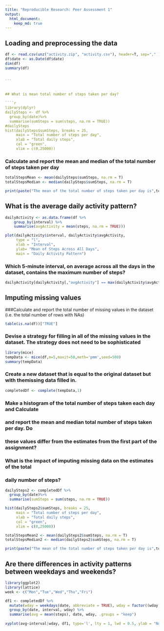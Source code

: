 ```yaml
---
title: "Reproducible Research: Peer Assessment 1"
output: 
  html_document: 
    keep_md: true
---
```



## Loading and preprocessing the data
````r
df <- read.csv(unz("activity.zip", "activity.csv"), header=T, sep="," )
df$date <- as.Date(df$date)
dim(df)
summary(df)


```


## What is mean total number of steps taken per day?

````r
library(dplyr)
dailySteps <- df %>%
  group_by(date)%>%
  summarise(sumSteps = sum(steps, na.rm = TRUE))
#dailySteps
hist(dailySteps$sumSteps, breaks = 25,
     main = "Total number of steps per day",
     xlab = "Total daily steps",
     col = "green",
     xlim = c(0,25000))
````


### Calculate and report the mean and median of the total number of steps taken per day
````r
totalStepsMean <- mean(dailySteps$sumSteps, na.rm = T)
totalStepsMedian <- median(dailySteps$sumSteps, na.rm = T)

print(paste("The mean of the total number of steps taken per day is",totalStepsMean ,"and the median is" ,totalStepsMedian ,"."))

````

## What is the average daily activity pattern?

````r
dailyActivity <- as.data.frame(df %>%
    group_by(interval) %>%
    summarise(avgActivity = mean(steps, na.rm = TRUE)))

plot(dailyActivity$interval, dailyActivity$avgActivity, 
     type = "l", 
     xlab = "Interval", 
     ylab= "Mean of Steps Across All Days", 
     main = "Daily Activity Pattern")


````


### Which 5-minute interval, on average across all the days in the dataset, contains the maximum number of steps?
````r
dailyActivity[dailyActivity[,"avgActivity"] == max(dailyActivity$avgActivity),]$interval
````

## Imputing missing values


###Calculate and report the total number of missing values in the dataset (i.e. the total number of rows with NAs)

````r
table(is.na(df))["TRUE"]

````


### Devise a strategy for filling in all of the missing values in the dataset. The strategy does not need to be sophisticated
````r
library(mice)
tempData <- mice(df,m=5,maxit=50,meth='pmm',seed=500)
summary(tempData)

````


### Create a new dataset that is equal to the original dataset but with themissing data filled in.

````r
completedDf <- complete(tempData,1)

````


### Make a histogram of the total number of steps taken each day and Calculate
### and report the mean and median total number of steps taken per day. Do
### these values differ from the estimates from the first part of the assignment?
### What is the impact of imputing missing data on the estimates of the total
### daily number of steps?###
````r
dailySteps2 <- completedDf %>%
  group_by(date)%>%
  summarise(sumSteps = sum(steps, na.rm = TRUE))

hist(dailySteps2$sumSteps, breaks = 25,
     main = "Total number of steps per day",
     xlab = "Total daily steps",
     col = "green",
     xlim = c(0,25000))

totalStepsMean2 <- mean(dailySteps2$sumSteps, na.rm = T)
totalStepsMedian2 <- median(dailySteps2$sumSteps, na.rm = T)

print(paste("The mean of the total number of steps taken per day is",totalStepsMean2 ,"and the median is" ,totalStepsMedian2 ,"."))
````

## Are there differences in activity patterns between weekdays and weekends?

````r
library(ggplot2)
library(lattice)
week <- c("Mon","Tue","Wed","Thu","Fri")

df1 <- completedDf %>%
  mutate(wday = weekdays(date, abbreviate = TRUE), wday = factor((wday %in% week), levels = c(FALSE, TRUE), labels=c('weekend', 'weekday'))) %>%
  group_by(date, interval, wday) %>%
  summarise(avg = mean(steps), date, wday, .groups = "keep")
  
xyplot(avg~interval|wday, df1, type='l', lty = 1, lwd = 0.5, ylab = "Number of steps", layout = c(1,2))
 

  


````
